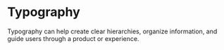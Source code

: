 
<Meta title="Application Guidelines|Typography" component={Text} />

# Typography

Typography can help create clear hierarchies, organize information, and guide users through a product or experience.

<Preview>
  <Story name="Elements">
    <Grid align="bottom" columns="1">
      <Label text="Label" size="xs"/>
      <Link text="Link" />
      <Text text="Text" />
      <Title text="Title" size="2xl" weight="bold"/>
    </Grid>
  </Story>
</Preview>

#### Sizes

<Preview>
  <Story name="Sizes">
    <Grid columns="1" gap="4xl">
    <Grid columns="1">
      <Text text="Text XS" size="xs" />
      <Text text="Text SM" size="sm" />
      <Text text="Text Regular"/>
      <Text text="Text LG" size="lg" weight="medium"/>
      </Grid>
      <Grid columns="1">
      <Title text="Title" />
      <Title text="Title LG" size="lg" />
      <Title text="Title XL" size="xl" />
      <Title text="Title 2XL" size="2xl" />
      <Title text="Title 3XL" size="3xl" />
      <Title text="Title 4XL" size="4xl" />
      </Grid>
      <Grid columns="1">
      <Label text="Label XXS" size="xxs" weight="medium" uppercase />
      <Label text="Label XS" size="xs" />
      <Label text="Label SM" size="sm" />
      <Label text="Label Regular"/>
      <Label text="Label LG" size="lg" weight="medium" uppercase/>
      </Grid>
      <Grid columns="1">
       <Link text="Normal Link"/>
      <Link text="Large Link" size="lg" />
      <Link text="XLarge Link" size="xl" />
      <Link text="XXLarge Link" size="2xl" />
      </Grid>
    </Grid>
  </Story>
</Preview>



#### Weight

<Preview>
  <Story name="Weight">
    <Grid columns="1" gap="4xl">
    <Grid columns="1">
      <Text text="Light Text" weight="light" />
      <Text text="Regular Text"  />
      <Text text="Bold Text" weight="bold"/>
      </Grid>
      <Grid columns="1">
      <Title text="Light Title" weight="light" />
      <Title text="Regular Title"  />
      <Title text="Bold Title" weight="bold"/>
      </Grid>
      <Grid columns="1">
      <Label text="Light Label" weight="light" />
      <Label text="Regular Label"  />
      <Label text="Bold Label" weight="bold"/>
      </Grid>
      <Grid columns="1">
       <Link text="Light Link" weight="light"/>
      <Link text="Regular Link"  />
      <Link text="Bold Link" weight="bold" />
      </Grid>
    </Grid>
  </Story>
</Preview>




### Props

#### Text Props
<Props of={Text} />

#### Title Props
<Props of={Title} />

#### Label Props
<Props of={Label} />

#### Link Props
<Props of={Link} />